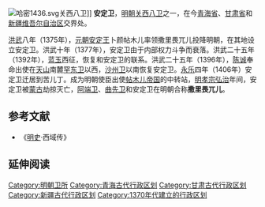 [[File:哈密1436.svg|thumb]]关西八卫]]
'''安定卫'''，[[明朝|明朝]][[关西八卫|关西八卫]]之一，在今[[青海省|青海省]]、[[甘肃省|甘肃省]]和[[新疆维吾尔自治区|新疆维吾尔自治区]]交界处。

[[洪武|洪武]]八年（1375年），[[元朝|元朝]][[安定王|安定王]]卜颜帖木儿率领撒里畏兀儿投降明朝，在其地设立安定卫。洪武十年（1377年），安定卫由于内部权力斗争而衰落。洪武二十五年（1392年），[[蓝玉|蓝玉]]西征，恢复和安定卫的联系。洪武二十五年（1396年），[[陈诚_(明朝)|陈诚]]奉命出使在[[天山|天山]]南麓[[罕东卫|罕东卫]]以西，[[沙州卫|沙州卫]]以南恢复安定卫。[[永乐_(明朝)|永乐]]四年（1406年）安定卫迁居到苦儿丁。成为明朝使臣出使[[帖木儿帝国|帖木儿帝国]]的中转站，[[明孝宗|明孝宗]][[弘治_(明朝)|弘治]]年间，安定卫被[[蒙古|蒙古]]劫掠灭亡，[[阿端卫|阿端卫]]、[[曲先卫|曲先卫]]和安定卫在明朝合称'''撒里畏兀儿'''。

== 参考文献 ==
*《[[明史|明史]]·西域传》

== 延伸阅读 ==
{{Wikisource further reading}}

{{明朝行政区划|nocat}}

[[Category:明朝卫所|Category:明朝卫所]]
[[Category:青海古代行政区划|Category:青海古代行政区划]]
[[Category:甘肃古代行政区划|Category:甘肃古代行政区划]]
[[Category:新疆古代行政区划|Category:新疆古代行政区划]]
[[Category:1370年代建立的行政区划|Category:1370年代建立的行政区划]]